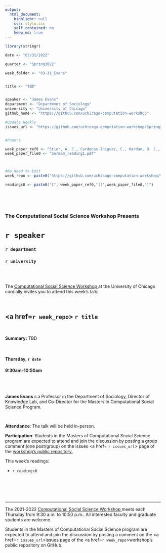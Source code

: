 ```yaml
---
output:
  html_document:
    highlight: null
    css: style.css
    self_contained: no
    keep_md: true
---
```


```r
library(stringr)

date <- "03/31/2022"

quarter <- "Spring2022"

week_folder <- "03-31_Evans"


title <- "TBD"


speaker <- "James Evans"
department <- "Department of Sociology"
university <- "University of Chicago"
github_home <- "https://github.com/uchicago-computation-workshop"

#Update Weekly
issues_url <- "https://github.com/uchicago-computation-workshop/Spring2022/issues/1"


#Papers

week_paper_ref0 <- "Stier, A. J., Cardenas-Iniguez, C., Kardan, O. J., Moore, T. M., Meyer, F. A., Rosenberg, M. D., ... & Berman, M. G. (2021). A Scale-Free Gradient of Cognitive Resource Disruptions in Childhood Psychopathology. bioRxiv."
week_paper_file0 <- "berman_reading1.pdf"



#No Need to Edit
week_repo <- paste0("https://github.com/uchicago-computation-workshop/",quarter,"/tree/master/",week_folder)

readings0 <- paste0("[", week_paper_ref0,"](",week_paper_file0,")")
  



```



<br>

<h3 class=pfblock-header> The Computational Social Science Workshop Presents </h3>

<h1 class=pfblock-header3> `r speaker`</h1>
<h3 class=pfblock-header3> `r department` </h3>
<h3 class=pfblock-header3> `r university` </h3>

<br><br>



<p class=pfblock-header3>The <a href="https://macss.uchicago.edu/content/computation-workshop"> Computational Social Science Workshop </a> at the University of Chicago cordially invites you to attend this week's talk:</p>



<br>

<div class=pfblock-header3>
<h2 class=pfblock-header>
  <a href=`r week_repo`> `r title` </a>
</h2>

<br>
</div>



<p class=footertext2>

**Summary:** TBD


</p>

<br>

<h4 class=pfblock-header3> Thursday, `r date` </h4>
<h4 class=pfblock-header3> 9:30am-10:50am </h4>

<br><br>

<p class=footertext2>

**James Evans** s a Professor in the Department of Sociology, Director of Knowledge Lab, and Co-Director for the Masters in Computational Social Science Program.

</p>

<br>

<p class=footertext2>

**Attendance**: The talk will be held in-person.
</p>

<p class=footertext2>

**Participation**: Students in the Masters of Computational Social Science program are expected to attend and join the discussion by posting a group comment (one post/group) on the issues <a href= `r issues_url`> page </a> of the <a href="https://github.com/uchicago-computation-workshop"> workshop's public repository.</a>

This week's readings:

- `r readings0`


<br>

<br><br>

---

<p class=footertext> The 2021-2022 <a href="https://macss.uchicago.edu/content/computation-workshop"> Computational Social Science Workshop </a> meets each Thursday from 9:30 a.m. to 10:50 p.m.. All interested faculty and graduate students are welcome.</p>



<p class=footertext>Students in the Masters of Computational Social Science program are expected to attend and join the discussion by posting a comment on the <a href=`r issues_url`>issues page</a> of the <a href=`r week_repo`>workshop's public repository on GitHub.</a></p>
